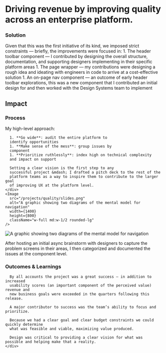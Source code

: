 
# Driving revenue by improving quality across an enterprise platform.

<Device
  variant="slider"
  beforeSrc="/projects/quality/main-before.png"
  afterSrc="/projects/quality/main-after.png"
  afterAlt="comparison of the old and new nav interfaces"
  width={1400}
  height={800}
  className="my-16 col-span-full lg:!col-start-2"
  caption='Comparing the old and new header components in sitebuilder &mdash; helping users focus on their tasks by making the UI more efficient'
/>

<div className="mt-40" />

<Summary
  problem={
    'Revenue had lagged for consecutive quarters following a major release, new customer growth was notably stagnant. \n The biggest problem was the lack of a cohesive vision for how to solve the myriad of UX issues across the platform.'
  }
  role={
    'As Product Design lead, I collaborated with the Technical lead and PM to develop a strategy, ideating in tight feedback loops through execution. \n I consulted with Product Designers while building requirements and coached them through applying improvements in their specific platform areas.'
  }
  contributions={[
    'Workshop facilitation',
    'UX and UI Design',
    'Prototyping and Usability Testing',
    'Quality Assurance',
  ]}
/>

<div className="grid grid-cols-subgrid gap-8 mt-40">
  <h3 className="small-caps max-md:col-span-5">Solution</h3>
  <div className="lg:col-start-2 mb-16 col-span-6 2xl:col-span-4">
    Given that this was the first initiative of its kind, we imposed strict constraints &mdash; briefly, the improvements were focused in:
    1. The header toolbar component &mdash; I contributed by designing the overall structure, documentation, and supporting designers implementing in their specific platform areas
    1. The page wrapper &mdash; my contributions were designing a rough idea and ideating with engineers in code to arrive at a cost-effective solution
    1. An on-page nav component &mdash; an outcome of early header toolbar explorations, this was a new component that I contributed an initial design for and then worked with the Design Systems team to implement

  </div>

</div>

<div className="grid grid-cols-subgrid gap-8 mt-32">
  <h2 className="small-caps max-lg:col-span-5 mt-6">Impact</h2>
  <div className="flex flex-col sm:flex-row gap-4 md:gap-8 flex-wrap col-span-full lg:col-span-8">
    <ImpactCard
      className="flex-1 md:w-1/3"
      title="Reduced Support Costs"
      importantNumber={10}
      arrow="down"
      content="YoY reduction in support tickets for quarter following release"
    />
    <ImpactCard
      className="flex-1 md:w-1/3"
      title="Perceived Value"
      importantNumber={30}
      content="Employing Design strategically to provide value"
    />
    <ImpactCard
      className="flex-1 md:w-1/3"
      title="Revenue Growth"
      importantNumber={54}
      content="Exceeded revenue goals for new business"
    />
  </div>
</div>

<Device
  variant="slider"
  beforeSrc="/projects/quality/commerce-before.png"
  afterSrc="/projects/quality/commerce-after.png"
  afterAlt="comparison of the old and new nav interfaces"
  width={1400}
  height={800}
  className="my-16 col-span-full lg:!col-start-2"
  caption='Comparing the old page layout and header components in a dense UI &mdash; increasing the density helped users achieve tasks faster and more efficiently'
/>

<Device
  variant="tabs"
  beforeSrc="/projects/quality/admin-before.png"
  afterSrc="/projects/quality/admin-after.png"
  afterAlt="comparison of the old and new nav interfaces"
  width={1400}
  height={800}
  className="my-16 col-span-full lg:!col-start-2"
  caption='The new onpage nav component eliminated the unfortunately common pattern of stacked tabs &mdash; a critical dependency for improving the header toolbar'
/>

<div className="grid grid-cols-subgrid gap-8 mt-40">
  <h3 className="small-caps max-md:col-span-5">Process</h3>
  <div className="col-span-8 flex max-md:flex-col gap-8">
    <div className="w-full md:w-1/2">
      My high-level approach: 
      
      1. **Go wide**: audit the entire platform to
      identify opportunities 
      1. **Make sense of the mess**: group issues by
      component 
      1. **Prioritize ruthlessly**: index high on technical complexity
      and impact on support 
      
      Setting a clear vision is the first step to any
      successful project &mdash; I drafted a pitch deck to the rest of the
      platform teams as a way to inspire them to contribute to the larger goal
      of improving UX at the platform level.
    </div>
    <Image
      src="/projects/quality/slides.png"
      alt="A graphic showing two diagrams of the mental model for navigation"
      width={1400}
      height={800}
      className="w-full md:w-1/2 rounded-lg"
    />
  </div>
</div>

<Image
  src="/projects/quality/audit.png"
  alt="A graphic showing two diagrams of the mental model for navigation"
  width={1400}
  height={800}
  className="my-8 !col-span-full rounded-lg"
/>

<div className="lg:!col-start-2 !col-span-4">
  After hosting an initial async brainstorm with designers to capture the
  problem screens in their areas, I then categorized and documented the issues
  at the component level.
</div>

<div className="grid grid-cols-subgrid gap-8 my-40">
  <div className="col-span-full lg:col-span-4 lg:col-start-2">
      <h3 className="small-caps my-8">Outcomes & Learnings</h3>

      By all accounts the project was a great success — in addition to increased
      usability scores (an important component of the perceived value) revenue and
      new business goals were exceeded in the quarters following this release.

      A major contributor to success was the team’s ability to focus and prioritize.

      Because we had a clear goal and clear budget constraints we could quickly determine
      what was feasible and viable, maximizing value produced.

      Design was critical to providing a clear vision for what was possible and helping make that a reality.
    </div>

</div>
